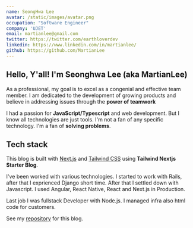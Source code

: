 ```yaml
---
name: SeongHwa Lee
avatar: /static/images/avatar.png
occupation: "Software Engineer"
company: 'UJET'
email: martianlee@gmail.com
twitter: https://twitter.com/earthloverdev
linkedin: https://www.linkedin.com/in/martianlee/
github: https://github.com/MartianLee
---
```


## Hello, Y'all!  I'm Seonghwa Lee (aka MartianLee)

As a professional, my goal is to excel as a congenial and effective team member. I am dedicated to the development of growing products and believe in addressing issues through the **power of teamwork**

I had a passion for **JavaScript/Typescript** and web development. But I know all technologies are just tools. I'm not a fan of any specific technology. I'm a fan of **solving problems**.


## Tech stack

This blog is built with [Next.js](https://nextjs.org/) and [Tailwind CSS](https://tailwindcss.com/) using **Tailwind Nextjs Starter Blog**.

I've been worked with various technologies. I started to work with Rails, after that I exprienced Django short time. After that I settled down with Javascript. I used Angular, React Native, React and Next.js in Production. 

Last job I was fullstack Developer with Node.js. I managed infra also html code for customers.



See my [repository](https://github.com/MartianLee/martianlee.github.com) for this blog.




